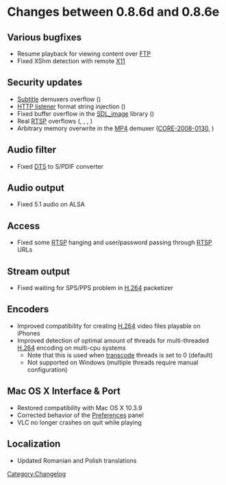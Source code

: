 <!--{{BasedOnRev|rev=25364|file=branches/0.8.6-bugfix/NEWS}}-->

= Changes between 0.8.6d and 0.8.6e =

== Various bugfixes ==
* Resume playback for viewing content over [[Documentation:Modules/ftp|FTP]]
* Fixed XShm detection with remote [[Documentation:Modules/x11|X11]]

== Security updates ==
* [[Subtitle]] demuxers overflow ({{CVE|2007-6681}})
* [[Documentation:Modules/http_intf|HTTP listener]] format string injection ({{CVE|2007-6682}})
* Fixed buffer overflow in the [[Documentation:Modules/sdl_vout|SDL_image]] library ({{CVE|2006-4484}})
* Real [[RTSP]] overflows ({{CVE|2008-0225}}, {{CVE|2008-0295}}, {{CVE|2008-0296}}, {{VideoLAN-SA|0801}})
* Arbitrary memory overwrite in the [[MP4]] demuxer ([http://www.coresecurity.com/?action=item&id=2147 CORE-2008-0130], {{VideoLAN-SA|0802}})

== Audio filter ==
* Fixed [[DTS]] to S/PDIF converter

== Audio output ==
* Fixed 5.1 audio on ALSA

== Access ==
* Fixed some [[RTSP]] hanging and user/password passing through [[RTSP]] URLs

== Stream output ==
* Fixed waiting for SPS/PPS problem in [[H.264]] packetizer

== Encoders ==
* Improved compatibility for creating [[H.264]] video files playable on iPhones
* Improved detection of optimal amount of threads for multi-threaded [[H.264]] encoding on multi-cpu systems
** Note that this is used when [[transcode]] threads is set to 0 (default)
** Not supported on Windows (multiple threads require manual configuration)

== Mac OS X Interface & Port ==
* Restored compatibility with Mac OS X 10.3.9
* Corrected behavior of the [[Preferences]] panel
* VLC no longer crashes on quit while playing

== Localization ==
* Updated Romanian and Polish translations

[[Category:Changelog]]